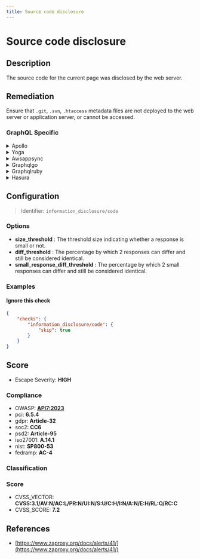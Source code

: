 ```yaml
---
title: Source code disclosure
---
```


# Source code disclosure

## Description

The source code for the current page was disclosed by the web server.


## Remediation

Ensure that `.git`, `.svn`, `.htaccess` metadata files are not deployed to the web server or application server, or cannot be accessed.



### GraphQL Specific

<details>
    <summary>Apollo</summary>

To prevent source code disclosure in the Apollo framework engine, ensure that proper access controls are in place to restrict unauthorized users from accessing sensitive files. Configure your web server to deny direct access to source code files and serve only the necessary assets to the client. Additionally, implement a robust authentication and authorization mechanism to protect against unauthorized access to application endpoints that could potentially expose source code. Regularly review and update your security configurations to keep up with the latest best practices.

</details>

<details>
    <summary>Yoga</summary>

To prevent source code disclosure in the Yoga framework engine, ensure that proper access controls are in place to restrict unauthorized users from accessing application source code. Configure the web server to serve only the necessary files and directories. Additionally, implement security measures such as input validation, output encoding, and the use of security headers to mitigate the risk of source code exposure through other vulnerabilities.

</details>

<details>
    <summary>Awsappsync</summary>

To prevent source code disclosure in AWS AppSync, ensure that all GraphQL resolvers are properly configured to avoid exposing implementation details. Implement strict access controls using AWS Identity and Access Management (IAM) to restrict who can view and modify the AppSync APIs and resolvers. Regularly review and update your security policies to adhere to the principle of least privilege. Additionally, enable logging and monitoring through AWS CloudTrail and Amazon CloudWatch to detect and respond to any unauthorized access attempts. Always use environment variables for sensitive information instead of hardcoding them into your resolvers or schema.

</details>

<details>
    <summary>Graphqlgo</summary>

To prevent source code disclosure in a GraphQL Go framework engine, ensure that error messages are generic and do not reveal stack traces or code snippets to the client. Implement proper error handling that catches exceptions and logs them internally without exposing sensitive information. Additionally, configure the server to run in a production mode that suppresses detailed errors, and regularly audit your code and dependencies for vulnerabilities.

</details>

<details>
    <summary>Graphqlruby</summary>

To prevent source code disclosure in the GraphQL Ruby framework, ensure that detailed errors are not exposed to clients. Configure the `GraphQL::ExecutionError` to handle exceptions and provide generic error messages to the users. Additionally, restrict access to the GraphiQL IDE in production and review the `config.interpreter` settings to disable introspection queries if necessary. Always use environment variables for sensitive information and never hard-code secrets. Keep the framework and its dependencies up-to-date with the latest security patches.

</details>

<details>
    <summary>Hasura</summary>

To prevent source code disclosure in the Hasura framework engine, ensure that proper access controls are in place to restrict unauthorized access to the GraphQL endpoint. Configure role-based permissions meticulously, and avoid exposing sensitive information in error messages or logs. Regularly audit your configurations and update the Hasura engine to incorporate the latest security patches and features.

</details>

## Configuration

> Identifier: `information_disclosure/code`

### Options

- **size_threshold** : The threshold size indicating whether a response is small or not.
- **diff_threshold** : The percentage by which 2 responses can differ and still be considered identical.
- **small_response_diff_threshold** : The percentage by which 2 small responses can differ and still be considered identical.




### Examples



#### Ignore this check

```json
{
    "checks": {
        "information_disclosure/code": {
            "skip": true
        }
    }
}
```




## Score

- Escape Severity: **<span className="high-severity">HIGH</span>**

### Compliance

- OWASP: **[API7:2023](https://github.com/OWASP/API-Security/blob/master/editions/2023/en/0xa7-server-side-request-forgery.md)**
- pci: **6.5.4**
- gdpr: **Article-32**
- soc2: **CC6**
- psd2: **Article-95**
- iso27001: **A.14.1**
- nist: **SP800-53**
- fedramp: **AC-4**

### Classification






### Score

- CVSS_VECTOR: **CVSS:3.1/AV:N/AC:L/PR:N/UI:N/S:U/C:H/I:N/A:N/E:H/RL:O/RC:C**
- CVSS_SCORE: **7.2**

## References

- [https://www.zaproxy.org/docs/alerts/41/](https://www.zaproxy.org/docs/alerts/41/)
  